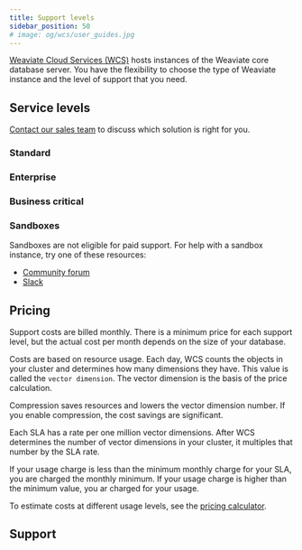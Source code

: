```yaml
---
title: Support levels
sidebar_position: 50
# image: og/wcs/user_guides.jpg
---
```


[Weaviate Cloud Services (WCS)](https://console.weaviate.cloud/) hosts instances of the Weaviate core database server. You have the flexibility to choose the type of Weaviate instance and the level of support that you need.

## Service levels


<SupportLevelsIntro />

[Contact our sales team](https://weaviate.io/pricing#contact-sales) to discuss which solution is right for you.

### Standard

### Enterprise

### Business critical

### Sandboxes

Sandboxes are not eligible for paid support. For help with a sandbox instance, try one of these resources:

- [Community forum](https://forum.weaviate.io)
- [Slack](https://weaviate.io/slack)

## Pricing

Support costs are billed monthly. There is a minimum price for each support level, but the actual cost per month depends on the size of your database. 

Costs are based on resource usage. Each day, WCS counts the objects in your cluster and determines how many dimensions they have. This value is called the `vector dimension`. The vector dimension is the basis of the price calculation.

Compression saves resources and lowers the vector dimension number. If you enable compression, the cost savings are significant.

Each SLA has a rate per one million vector dimensions. After WCS determines the number of vector dimensions in your cluster, it multiples that number by the SLA rate.

If your usage charge is less than the minimum monthly charge for your SLA, you are charged the monthly minimum. If your usage charge is higher than the minimum value, you ar charged for your usage. 

To estimate costs at different usage levels, see the [pricing calculator](https://weaviate.io/services/serverless).

## Support


<SupportAndTrouble />


<CustomScriptLoader/>